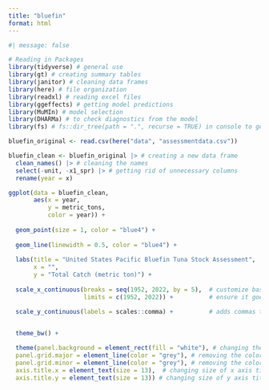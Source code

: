 ```yaml
---
title: "bluefin"
format: html
---
```


```r
#| message: false

# Reading in Packages
library(tidyverse) # general use 
library(gt) # creating summary tables
library(janitor) # cleaning data frames 
library(here) # file organization
library(readxl) # reading excel files
library(ggeffects) # getting model predictions
library(MuMIn) # model selection
library(DHARMa) # to check diagnostics from the model
library(fs) # fs::dir_tree(path = ".", recurse = TRUE) in console to get file structure 


```


```r

bluefin_original <- read.csv(here("data", "assessmentdata.csv"))


```


```r

bluefin_clean <- bluefin_original |> # creating a new data frame
  clean_names() |> # cleaning the names
  select(-unit, -x1_spr) |> # getting rid of unnecessary columns
  rename(year = x)


```


```r

ggplot(data = bluefin_clean,
       aes(x = year,
           y = metric_tons,
           color = year)) + 
  
  geom_point(size = 1, color = "blue4") +
  
  geom_line(linewidth = 0.5, color = "blue4") +
  
  labs(title = "United States Pacific Bluefin Tuna Stock Assessment",
       x = "",
       y = "Total Catch (metric ton)") +
  
  scale_x_continuous(breaks = seq(1952, 2022, by = 5),  # customize based on your data
                     limits = c(1952, 2022)) +          # ensure it goes up to 2022

  scale_y_continuous(labels = scales::comma) +          # adds commas to large numbers


  theme_bw() +
  
  theme(panel.background = element_rect(fill = "white"), # changing the background color
  panel.grid.major = element_line(color = "grey"), # removing the color to the grid lines
  panel.grid.minor = element_line(color = "grey"), # removing the color to the grid lines
  axis.title.x = element_text(size = 13),  # changing size of x axis title
  axis.title.y = element_text(size = 13)) # changing size of y axis title

  




```






